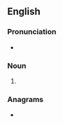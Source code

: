 ==English==

===Pronunciation===
* {{IPA|/ˈɡwɑː.niːnz/|lang=en}}

===Noun===
{{head|en|noun form}}

# {{plural of|guanine|lang=en}}

===Anagrams===
* {{anagrams|en|a=aeginnsu|Guineans|sanguine|uneasing}}